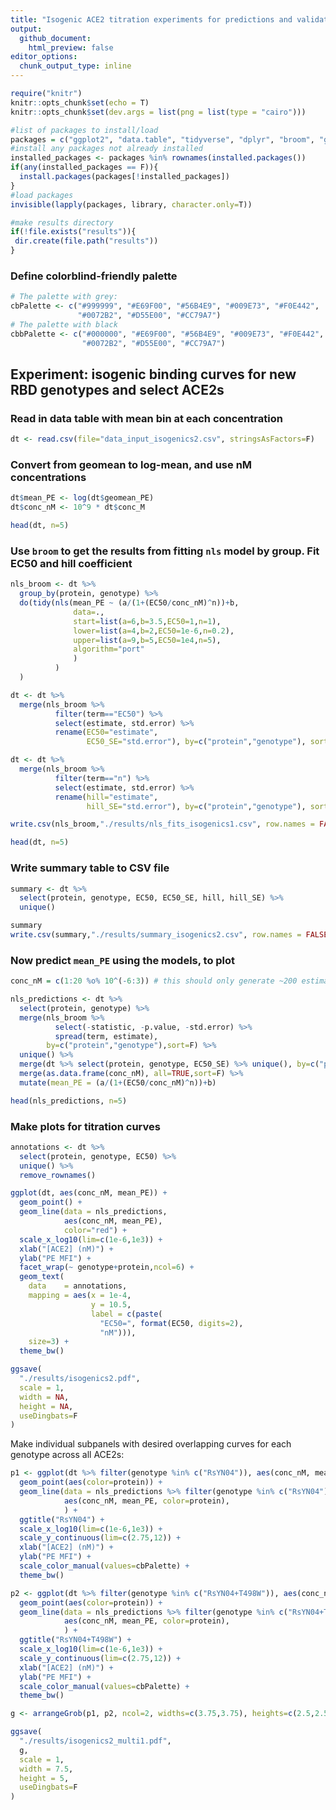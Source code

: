 ```yaml
---
title: "Isogenic ACE2 titration experiments for predictions and validations"
output:
  github_document:
    html_preview: false
editor_options:
  chunk_output_type: inline
---
```


```r
require("knitr")
knitr::opts_chunk$set(echo = T)
knitr::opts_chunk$set(dev.args = list(png = list(type = "cairo")))

#list of packages to install/load
packages = c("ggplot2", "data.table", "tidyverse", "dplyr", "broom", "gridExtra")
#install any packages not already installed
installed_packages <- packages %in% rownames(installed.packages())
if(any(installed_packages == F)){
  install.packages(packages[!installed_packages])
}
#load packages
invisible(lapply(packages, library, character.only=T))

#make results directory
if(!file.exists("results")){
 dir.create(file.path("results"))
}


```

### Define colorblind-friendly palette
```r
# The palette with grey:
cbPalette <- c("#999999", "#E69F00", "#56B4E9", "#009E73", "#F0E442", 
               "#0072B2", "#D55E00", "#CC79A7")
# The palette with black
cbbPalette <- c("#000000", "#E69F00", "#56B4E9", "#009E73", "#F0E442", 
                "#0072B2", "#D55E00", "#CC79A7")
```

## Experiment: isogenic binding curves for new RBD genotypes and select ACE2s

### Read in data table with mean bin at each concentration
```r
dt <- read.csv(file="data_input_isogenics2.csv", stringsAsFactors=F)
```

### Convert from geomean to log-mean, and use nM concentrations
```r
dt$mean_PE <- log(dt$geomean_PE)
dt$conc_nM <- 10^9 * dt$conc_M

head(dt, n=5)
```

### Use `broom` to get the results from fitting `nls` model by group. Fit EC50 and hill coefficient
```r
nls_broom <- dt %>%
  group_by(protein, genotype) %>%
  do(tidy(nls(mean_PE ~ (a/(1+(EC50/conc_nM)^n))+b,
              data=.,
              start=list(a=6,b=3.5,EC50=1,n=1),
              lower=list(a=4,b=2,EC50=1e-6,n=0.2),
              upper=list(a=9,b=5,EC50=1e4,n=5),
              algorithm="port"
              )
          )
  )

dt <- dt %>%
  merge(nls_broom %>%
          filter(term=="EC50") %>%
          select(estimate, std.error) %>%
          rename(EC50="estimate",
                 EC50_SE="std.error"), by=c("protein","genotype"), sort=F)

dt <- dt %>%
  merge(nls_broom %>%
          filter(term=="n") %>%
          select(estimate, std.error) %>%
          rename(hill="estimate",
                 hill_SE="std.error"), by=c("protein","genotype"), sort=F)

write.csv(nls_broom,"./results/nls_fits_isogenics1.csv", row.names = FALSE)

head(dt, n=5)
```
### Write summary table to CSV file
```r
summary <- dt %>%
  select(protein, genotype, EC50, EC50_SE, hill, hill_SE) %>%
  unique()

summary
write.csv(summary,"./results/summary_isogenics2.csv", row.names = FALSE)
```

### Now predict `mean_PE` using the models, to plot
```r
conc_nM = c(1:20 %o% 10^(-6:3)) # this should only generate ~200 estimates per titration (faster!)

nls_predictions <- dt %>%
  select(protein, genotype) %>%
  merge(nls_broom %>%
          select(-statistic, -p.value, -std.error) %>%
          spread(term, estimate),
        by=c("protein","genotype"),sort=F) %>%
  unique() %>%
  merge(dt %>% select(protein, genotype, EC50_SE) %>% unique(), by=c("protein","genotype"),sort=F) %>%
  merge(as.data.frame(conc_nM), all=TRUE,sort=F) %>%
  mutate(mean_PE = (a/(1+(EC50/conc_nM)^n))+b)

head(nls_predictions, n=5)
```

### Make plots for titration curves 
```r
annotations <- dt %>%
  select(protein, genotype, EC50) %>%
  unique() %>%
  remove_rownames()

ggplot(dt, aes(conc_nM, mean_PE)) +
  geom_point() +
  geom_line(data = nls_predictions,
            aes(conc_nM, mean_PE),
            color="red") + 
  scale_x_log10(lim=c(1e-6,1e3)) +
  xlab("[ACE2] (nM)") +
  ylab("PE MFI") +
  facet_wrap(~ genotype+protein,ncol=6) +
  geom_text(
    data    = annotations,
    mapping = aes(x = 1e-4,
                  y = 10.5,
                  label = c(paste(
                    "EC50=", format(EC50, digits=2),
                    "nM"))),
    size=3) +
  theme_bw()

ggsave(
  "./results/isogenics2.pdf",
  scale = 1,
  width = NA,
  height = NA,
  useDingbats=F
)
```

Make individual subpanels with desired overlapping curves for each genotype across all ACE2s:
```r

p1 <- ggplot(dt %>% filter(genotype %in% c("RsYN04")), aes(conc_nM, mean_PE)) +
  geom_point(aes(color=protein)) +
  geom_line(data = nls_predictions %>% filter(genotype %in% c("RsYN04")),
            aes(conc_nM, mean_PE, color=protein),
            ) +  
  ggtitle("RsYN04") +
  scale_x_log10(lim=c(1e-6,1e3)) +
  scale_y_continuous(lim=c(2.75,12)) +
  xlab("[ACE2] (nM)") +
  ylab("PE MFI") +
  scale_color_manual(values=cbPalette) +
  theme_bw()

p2 <- ggplot(dt %>% filter(genotype %in% c("RsYN04+T498W")), aes(conc_nM, mean_PE)) +
  geom_point(aes(color=protein)) +
  geom_line(data = nls_predictions %>% filter(genotype %in% c("RsYN04+T498W")),
            aes(conc_nM, mean_PE, color=protein),
            ) +  
  ggtitle("RsYN04+T498W") +
  scale_x_log10(lim=c(1e-6,1e3)) +
  scale_y_continuous(lim=c(2.75,12)) +
  xlab("[ACE2] (nM)") +
  ylab("PE MFI") +
  scale_color_manual(values=cbPalette) +
  theme_bw()

g <- arrangeGrob(p1, p2, ncol=2, widths=c(3.75,3.75), heights=c(2.5,2.5))

ggsave(
  "./results/isogenics2_multi1.pdf",
  g,
  scale = 1,
  width = 7.5,
  height = 5,
  useDingbats=F
)

```
